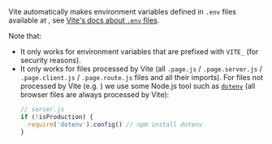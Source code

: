 
Vite automatically makes environment variables defined in `.env` files available at <ImportMeta prop='env' />, see [Vite's docs about `.env` files](https://vitejs.dev/guide/env-and-mode.html#env-files).

Note that:
 - It only works for environment variables that are prefixed with `VITE_` (for security reasons).
 - It only works for files processed by Vite (all `.page.js` / `.page.server.js` / `.page.client.js` / `.page.route.js` files and all their imports).
   For files not processed by Vite (e.g. <RepoLink path="/boilerplates/boilerplate-react/server/index.js" text="Express.js server code"/>) we use some Node.js tool such as [`dotenv`](https://github.com/motdotla/dotenv) (all browser files are always processed by Vite):
   ```js
   // server.js
   if (!isProduction) {
     require('dotenv').config() // npm install dotenv
   }
   ```
